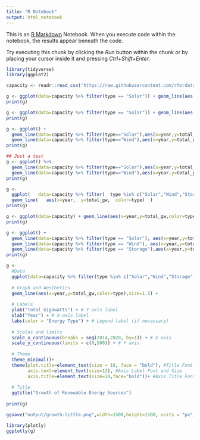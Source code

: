 ```yaml
---
title: "R Notebook"
output: html_notebook
---
```


This is an [R Markdown](http://rmarkdown.rstudio.com) Notebook. When you execute code within the notebook, the results appear beneath the code. 

Try executing this chunk by clicking the *Run* button within the chunk or by placing your cursor inside it and pressing *Ctrl+Shift+Enter*. 

```r
library(tidyverse)
library(ggplot2)

capacity <- readr::read_csv('https://raw.githubusercontent.com/rfordatascience/tidytuesday/master/data/2022/2022-05-03/capacity.csv')
```

```r
g <- ggplot(data=capacity %>% filter(type == "Solar")) + geom_line(aes(x=year,y=total_gw))
print(g)
```

```r
g <- ggplot(data=capacity %>% filter(type == "Solar")) + geom_line(aes(x=year,y=total_gw)) + geom_point(aes(x=year,y=total_gw))
print(g)
```
```r
g <- ggplot() + 
  geom_line(data=capacity %>% filter(type=="Solar"),aes(x=year,y=total_gw), color="red") + 
  geom_line(data=capacity %>% filter(type=="Wind"),aes(x=year,y=total_gw), color="blue")
print(g)
```
```r

## Just a test
g <- ggplot() %>% 
  geom_line(data=capacity %>% filter(type=="Solar"),aes(x=year,y=total_gw), color="red") %>%
  geom_line(data=capacity %>% filter(type=="Wind"),aes(x=year,y=total_gw), color="blue")
print(g)
```


```r
g <- 
  ggplot(   data=capacity %>% filter(  type %in% c("Solar","Wind","Storage")  ))  + 
  geom_line(   aes(x=year,  y=total_gw,  color=type)  )
print(g)
```

```r
g <- ggplot(data=capacity) + geom_line(aes(x=year,y=total_gw,color=type))
print(g)
```

```r
g <- ggplot() + 
  geom_line(data=capacity %>% filter(type == "Solar"), aes(x=year,y=total_gw,color=type)) +
  geom_line(data=capacity %>% filter(type == "Wind"), aes(x=year,y=total_gw,color=type)) +
  geom_line(data=capacity %>% filter(type == "Storage"),aes(x=year,y=total_gw,color=type)) 
print(g)
```

```r
g <- 
  #Data
  ggplot(data=capacity %>% filter(type %in% c("Solar","Wind","Storage"))) + 
  
  # Graph and Aesthetics
  geom_line(aes(x=year,y=total_gw,color=type),size=1.5) +
  
  # Labels 
  ylab("Total Gigawatts") + # Y-axis label
  xlab("Year") + # X-axis label
  labs(color = "Energy Type") + # Legend label (if necessary)
  
  # Scales and limits
  scale_x_continuous(breaks = seq(2014,2020, by=1)) + # X axis 
  scale_y_continuous(limits = c(0,500)) + # Y axis
  
  # Theme
  theme_minimal()+
  theme(plot.title=element_text(size = 16, face = "bold"), #Title Font and Size
        axis.text=element_text(size=12), #Axis Label Font and Size
        axis.title=element_text(size=14,face="bold"))+ #Axis Title Font and Size
  
  # Title
  ggtitle("Growth of Renewable Energy Sources") 
  
print(g)
```
```r
ggsave("output/growth-little.png",width=1500,height=1500, units = "px")
```

```r
library(plotly)
ggplotly(g)
```

